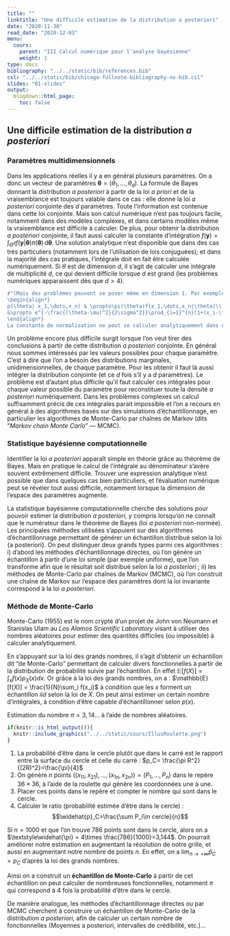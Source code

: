 ```yaml
---
title: ""
linktitle: "Une difficile estimation de la distribution a posteriori"
date: "2020-11-30"
read_date: "2020-12-03"
menu:
  cours:
    parent: "III Calcul numérique pour l'analyse bayésienne"
    weight: 1
type: docs
bibliography: "../../static/bib/references.bib"
csl: "../../static/bib/chicago-fullnote-bibliography-no-bib.csl"
slides: "01-slides"
output:
  blogdown::html_page:
    toc: false
---
```


## Une difficile estimation de la distribution *a posteriori*

### Paramètres multidimensionnels

Dans les applications réelles il y a en général plusieurs paramètres. On a donc un vecteur de paramètres $\boldsymbol{\theta} = (\theta_1,\dots, \theta_d)$. La formule de Bayes donnant la distribution *a posteriori* à partir de la loi *a priori* et de la vraisemblance est toujours valable dans ce cas : elle donne la loi *a posteriori* conjointe des $d$ paramètres. Toute l'information est contenue dans cette loi conjointe. Mais son calcul numérique n'est pas toujours facile, notamment dans des modèles complexes, et dans certains modèles même la vraisemblance est difficile à calculer. De plus, pour obtenir la distribution *a posteriori* conjointe, il faut aussi calculer la constante d'intégration $f(\boldsymbol{y}) = \textstyle \int_{\Theta^d} f(\boldsymbol{y}|\boldsymbol{\theta})\pi(\boldsymbol{\theta})\,\text{d}\boldsymbol{\theta}$. Une solution analytique n'est disponible que dans des cas très particuliers (notamment lors de l'utilisation de lois conjuguées); et dans la majorité des cas pratiques, l'intégrale doit en fait être calculée numériquement. Si $\theta$ est de dimension $d$, il s'agit de calculer une intégrale de multiplicité $d$, ce qui devient difficile lorsque $d$ est grand (les problèmes numériques apparaissent dès que $d> 4$). 

```r
r"(Mais des problèmes peuvent se poser même en dimension 1. Par exemple, si l'on considère un échantillon $x_1,\dots,x_n$ d'une loi de Cauchy $\mathcal{C}(\theta, 1)$ avec comme prior $p(\theta) = \mathcal{N}(\mu, \sigma^2)$, avec $\mu$ et $\sigma$ connus. La distribution *a posteriori* est alors 
\begin{align*}
p(\theta| x_1,\dots,x_n) & \propto\pi(\theta)f(x_1,\dots,x_n|\theta)\\
&\propto e^{-\frac{(\theta-\mu)^2}{2\sigma^2}}\prod_{i=1}^{n}(1+(x_i-\theta)^2)^{-1}
\end{align*}
La constante de normalisation ne peut se calculer analytiquement dans ce cas, et il est donc impossible de donner une expression analytique pour ce posterior.)"
```

Un problème encore plus difficile surgit lorsque l'on veut tirer des conclusions à partir de cette distribution *a posteriori* conjointe. En général nous sommes intéressés par les valeurs possibles pour chaque paramètre. C'est à dire que l'on a besoin des distributions marginales, unidimensionnelles, de chaque paramètre. Pour les obtenir il faut là aussi intégrer la distribution conjointe (et ce $d$ fois s'il y a $d$ paramètres). Le problème est d'autant plus difficile qu'il faut calculer ces intégrales pour chaque valeur possible du paramètre pour reconstituer toute la densité *a posteriori* numériquement. Dans les problèmes complexes un calcul suffisamment précis de ces intégrales parait impossible et l'on a recours en général à des algorithmes basés sur des simulations d'échantillonnage, en particulier les algorithmes de Monte-Carlo par chaînes de Markov (dits "*Markov chain Monte Carlo*" --- MCMC).


### Statistique bayésienne computationnelle

Identifier la loi *a posteriori* apparaît simple en théorie grâce au théorème de Bayes. Mais en pratique le calcul de l'intégrale au dénominateur s'avère souvent extrêmement difficile. Trouver une expression analytique n'est possible que dans quelques cas bien particuliers, et l'évaluation numérique peut se révéler tout aussi difficile, notamment lorsque la dimension de l'espace des paramètres augmente.

La statistique bayésienne computationnelle cherche des solutions pour pouvoir estimer la distribution *a posteriori*, y compris lorsqu'on ne connaît que le numérateur dans le théorème de Bayes (loi *a posteriori* non-normée). Les principales méthodes utilisées s'appuient sur des algorithmes d'échantillonnage permettant de générer un échantillon distribué selon la loi {a posteriori}. On peut distinguer deux grands types parmi ces algorithmes : i) d'abord les méthodes d'échantillonnage directes, où l'on génère un échantillon à partir d'une loi simple (par exemple uniforme), que l'on transforme afin que le résultat soit distribué selon la loi *a posteriori* ; ii) les méthodes de Monte-Carlo par chaînes de Markov (MCMC), où l'on construit une chaîne de Markov sur l'espace des paramètres dont la loi invariante correspond à la loi *a posteriori*.

### Méthode de Monte-Carlo

Monte-Carlo (1955) est le nom crypté d'un projet de John von Neumann et Stanislas Ulam au *Los Alamos Scientific Laboratory* visant à utiliser des nombres aléatoires pour estimer des quantités difficiles (ou impossible) à calculer analytiquement.

En s'appuyant sur la loi des grands nombres, il s'agit d'obtenir un échantillon dit "de Monte-Carlo" permettant de calculer divers fonctionnelles à partir de la distribution de probabilité suivie par l'échantillon. En effet $\mathbb{E}[f(X)] = \int_x f(x)p_X(x)dx$. Or grâce à la loi des grands nombres, on a : $\mathbb{E}[f(X)] = \frac{1}{N}\sum_i f(x_i)$ à condition que les $x$ forment un échantillon $iid$ selon la loi de $X$. On peut ainsi estimer un certain nombre d'intégrales, à condition d'être capable d'échantillonner selon $p(x)$.



:::{.Example data-latex=""} 
Estimation du nombre $\pi=3,14\dots$ à l'aide de nombres aléatoires.

\begin{figure}[!h]
\hfill\begin{minipage}{0.4\textwidth}
\vspace{0.8cm}
  \hspace{0.2cm}\includegraphics[width=0.9\textwidth]{roulette_lowres}\vspace{0.7cm}\\
   \small \quad Une roulette de casino (à Monte-Carlo ?)
\end{minipage}\hfill
\begin{minipage}{0.5\textwidth}
   \hspace{0.6cm}\includegraphics[width=0.65\textwidth]{piCircle}\\
  \centerline{\small \hspace{-1.8cm} Une cible quadrillée en 36$\times$36}
  \end{minipage}\hfill
\end{figure}\bigskip
\endgraf

```r
if(knitr::is_html_output()){
  knitr::include_graphics("../../static/cours/IllusRoulette.png")
}
```

  1. La probabilité d'être dans le cercle plutôt que dans le carré est le rapport entre la surface du cercle et celle du carré : $p_C= \frac{\pi R^2}{(2R)^2}=\frac{\pi}{4}$
  2. On génère $n$ points $\left((x_{11},x_{21}),\dots,(x_{1n},x_{2n})\right)=(P_1,\dots,P_n)$ dans le repère $36\times 36$, à l'aide de la roulette qui génère les coordonnées une à une.
  3. Placer ces points dans le repère et compter le nombre qui sont dans le cercle.
  4. Calculer le ratio (probabilité estimée d'être dans le cercle) : $$\widehat{p}_C=\frac{\sum P_i\in cercle}{n}$$

Si $n=1000$ et que l'on trouve $786$ points sont dans le cercle,  alors on a $\textstyle\widehat{\pi} = 4\times \frac{786}{1000}=3,144$. On pourrait améliorer notre estimation en augmentant la résolution de notre grille, et aussi en augmentant notre nombre de points $n$. En effet, on a $\lim_{n\to+\infty}\widehat{p}_C = p_C$ d'après la loi des grands nombres.  

Ainsi on a construit un **échantillon de Monte-Carlo** à partir de cet échantillon on peut calculer de nombreuses fonctionnelles, notamment $\pi$ qui correspond à 4 fois la probabilité d'être dans le cercle.  

De manière analogue, les méthodes d'échantillonnage directes ou par MCMC cherchent à construire un échantillon de Monte-Carlo de la distribution *a posteriori*, afin de calculer un certain nombre de fonctionnelles (Moyennes a posteriori, intervalles de crédibilité, etc.)...
:::